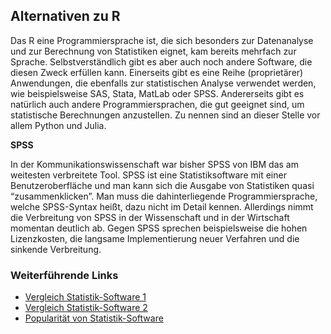 ## Alternativen zu R
Das R eine Programmiersprache ist, die sich besonders zur Datenanalyse und zur Berechnung von 
Statistiken eignet, kam bereits mehrfach zur Sprache. Selbstverständlich gibt es aber auch noch
andere Software, die diesen Zweck erfüllen kann. 
Einerseits gibt es eine Reihe (proprietärer) Anwendungen, die ebenfalls zur statistischen Analyse verwendet werden, wie beispielsweise SAS, Stata, MatLab oder SPSS. 
Andererseits gibt es natürlich auch andere Programmiersprachen, die gut geeignet sind, um statistische
Berechnungen anzustellen. 
Zu nennen sind an dieser Stelle vor allem Python und Julia.


::: {#info_spss .box .info}
**SPSS**

In der Kommunikationswissenschaft war bisher SPSS von IBM das am weitesten verbreitete Tool. 
SPSS ist eine Statistiksoftware mit einer Benutzeroberfläche und man kann sich die Ausgabe von Statistiken quasi "zusammenklicken". 
Man muss die dahinterliegende Programmiersprache, welche SPSS-Syntax heißt, dazu nicht im Detail kennen. 
Allerdings nimmt die Verbreitung von SPSS in der Wissenschaft und in der Wirtschaft momentan 
deutlich ab. 
Gegen SPSS sprechen beispielsweise die hohen Lizenzkosten, die langsame Implementierung neuer Verfahren und die sinkende Verbreitung.
:::
 
### Weiterführende Links {-}
- [Vergleich Statistik-Software  1](https://www.inwt-statistics.de/blog-artikel-lesen/Statistik-Software-R_Python_SAS_SPSS_STATA_im_Vergleich.html)
- [Vergleich Statistik-Software 2](https://novustat.com/statistik-blog/statistikprogramm-ueberblick.html)
- [Popularität von Statistik-Software](http://r4stats.com/articles/popularity/)
